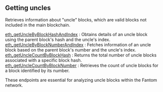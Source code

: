 
<Meta
  title="Fantom getting uncles info | dRPC"
/>

## Getting uncles

Retrieves information about "uncle" blocks, which are valid blocks not included in the main blockchain.

[eth_getUncleByBlockHashAndIndex](/fantom-api/gettinguncles/eth_getUncleByBlockHashAndIndex) : Obtains details of an uncle block using the parent block's hash and the uncle's index. \
[eth_getUncleByBlockNumberAndIndex](/fantom-api/gettinguncles/eth_getUncleByBlockNumberAndIndex) : Fetches information of an uncle block based on the parent block's number and the uncle's index. \
[eth_getUncleCountByBlockHash](/fantom-api/gettinguncles/eth_getUncleCountByBlockHash) : Returns the total number of uncle blocks associated with a specific block hash. \
[eth_getUncleCountByBlockNumber](/fantom-api/gettinguncles/eth_getUncleCountByBlockNumber) : Retrieves the count of uncle blocks for a block identified by its number.

These endpoints are essential for analyzing uncle blocks within the Fantom network.

<Space h={16} />
<GetStarted />